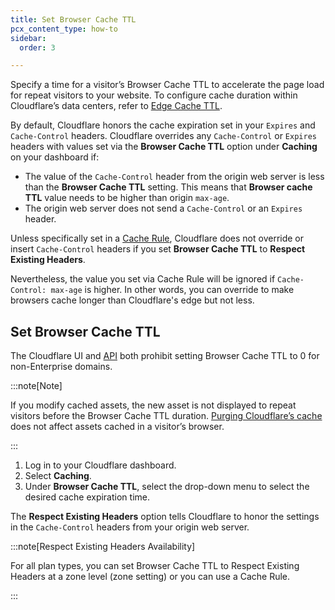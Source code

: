 ```yaml
---
title: Set Browser Cache TTL
pcx_content_type: how-to
sidebar:
  order: 3

---
```


Specify a time for a visitor’s Browser Cache TTL to accelerate the page load for repeat visitors to your website. To configure cache duration within Cloudflare’s data centers, refer to [Edge Cache TTL](/cache/how-to/cache-rules/settings/#edge-ttl).

By default, Cloudflare honors the cache expiration set in your `Expires` and `Cache-Control` headers. Cloudflare overrides any `Cache-Control` or `Expires` headers with values set via the **Browser Cache TTL** option under **Caching** on your dashboard if:

* The value of the `Cache-Control` header from the origin web server is less than the **Browser Cache TTL** setting. This means that **Browser cache TTL** value needs to be higher than origin `max-age`.
* The origin web server does not send a `Cache-Control` or an `Expires` header.

Unless specifically set in a [Cache Rule](/cache/how-to/cache-rules/), Cloudflare does not override or insert `Cache-Control` headers if you set **Browser Cache TTL** to **Respect Existing Headers**.

Nevertheless, the value you set via Cache Rule will be ignored if `Cache-Control: max-age` is higher. In other words, you can override to make browsers cache longer than Cloudflare's edge but not less.

## Set Browser Cache TTL

The Cloudflare UI and [API](/api/resources/zones/subresources/settings/methods/edit/) both prohibit setting Browser Cache TTL to 0 for non-Enterprise domains.

:::note[Note]


If you modify cached assets, the new asset is not displayed to repeat visitors before the Browser Cache TTL duration. [Purging Cloudflare’s cache](/cache/how-to/purge-cache/) does not affect assets cached in a visitor’s browser.


:::

1. Log in to your Cloudflare dashboard.
2. Select **Caching**.
3. Under **Browser Cache TTL**, select the drop-down menu to select the desired cache expiration time.

The **Respect Existing Headers** option tells Cloudflare to honor the settings in the `Cache-Control` headers from your origin web server.

:::note[Respect Existing Headers Availability]


For all plan types, you can set Browser Cache TTL to Respect Existing Headers at a zone level (zone setting) or you can use a Cache Rule.


:::

